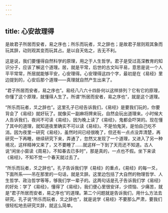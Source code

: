```yaml
---
---
---
```

title: 心安故理得
---




是故君子所居而安者，易之序也；所乐而玩者，爻之辞也；是故君子居则观其象而玩其辞，动则观其变而玩其占。是以自天佑之，吉无不利。

这是说，我们要懂得自然科学的原理，用之于人生哲学。君子是受过高深教育的知识分子，应该了解这个道理。居，就是平常，后世的古文叫平易，意思是说一个人平平常常，所居就能够平安，心安理得。心安理得这四个字，最初是在《易经》里边提到的，心安后那个道理——真理就自然产生出来了。

“君子所居而安者，易之序也”。易经八八六十四卦何以这样排列？它有它的原理，你懂了这个原理，就懂得人生了。所谓“所居而安者，易之序也”，就是这个道理。

“所乐而玩者，爻之辞也”。这里孔子已经告诉我们，《易经》是要我们玩的，你要背会了《易经》就好玩了。就像买一副麻将牌来玩，自然会玩出道理来。小时候大人告诉我们，夜间不可读《易经》，因为晚上读了《易经》，鬼都会吓哭的。现在懂了其中的道理，就知道夜里确实不可以读《易经》。不是怕鬼哭，是怕自己吃不消。因为夜里一研究《易经》，虽然时间已经很晚了，但还有一点点没弄清楚，再研究一下再睡，继续研究下来，弄通了，忽然又发现了一个道理，又进入了另一种境况，这样精神又来了，又不要睡了……就这样一下到了天亮还不知道。古人说“闲坐小窗读《周易》，不知春去已多时”，那是真的，一点也不假。坐下来读《易经》，不知不觉一个春天就过去了。

“所乐而玩者，爻之辞也”。孔子告诉我们学《易经》的重点，《易经》的每一爻，下面所系——吊在那里的一句话，就是爻辞。这里边包括了大自然的物理哲学、人生哲学、政治哲学等等，够我们学一辈子的。这两句话是孔子告诉我们学《易经》的好处：学了《易经》，懂得了《易经》，我们便心里很安详，少烦恼、少痛苦，就是“君子所居而安者，易之序也”的道理。第二个问题就是告诉我们，用什么方法去研究。孔子说“所乐而玩者，爻之辞也”，就是说学《易经》不要那么严肃，要我们很轻松地去研究爻辞，就这么简单。